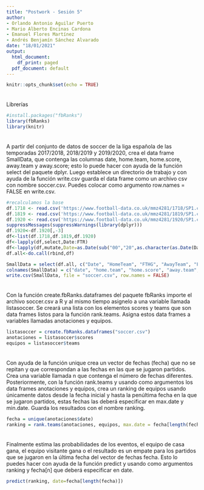 ---
title: "Postwork - Sesión 5"
author:
- Orlando Antonio Aguilar Puerto
- Mario Alberto Encinas Cardona
- Emanuel Flores Martínez
- Andrés Benjamín Sánchez Alvarado
date: "18/01/2021"
output:
  html_document:
    df_print: paged
  pdf_document: default
---

```{r setup, include=FALSE}
knitr::opts_chunk$set(echo = TRUE)
```

<div style="margin-bottom:35px;">
</div>

Librerías
```{r, results=F, message=FALSE, warning=FALSE}
#install.packages("fbRanks")
library(fbRanks)
library(knitr)
```
<div style="margin-bottom:35px;">
</div>

A partir del conjunto de datos de soccer de la liga española de las temporadas 2017/2018, 2018/2019 y 2019/2020, crea el data frame SmallData, que contenga las columnas date, home.team, home.score, away.team y away.score; esto lo puede hacer con ayuda de la función select del paquete dplyr. Luego establece un directorio de trabajo y con ayuda de la función write.csv guarda el data frame como un archivo csv con nombre soccer.csv. Puedes colocar como argumento row.names = FALSE en write.csv.

```{r, echo=FALSE}
#recalculamos la base
df.1718 <- read.csv('https://www.football-data.co.uk/mmz4281/1718/SP1.csv')
df.1819 <- read.csv('https://www.football-data.co.uk/mmz4281/1819/SP1.csv')
df.1920 <- read.csv('https://www.football-data.co.uk/mmz4281/1920/SP1.csv')
suppressMessages(suppressWarnings(library(dplyr)))
df.1920<-df.1920[,-3]
df<-list(df.1718,df.1819,df.1920)
df<-lapply(df,select,Date:FTR)
df<-lapply(df,mutate,Date=as.Date(sub("00","20",as.character(as.Date(Date,format="%d/%m/%Y")))))
df.all<-do.call(rbind,df)
```


```{r}
SmallData = select(df.all, c("Date", "HomeTeam", "FTHG", "AwayTeam", "FTAG"))
colnames(SmallData) = c("date", "home.team", "home.score", "away.team", "away.score")
write.csv(SmallData, file = "soccer.csv", row.names = FALSE)

```

<div style="margin-bottom:35px;">
</div>


Con la función create.fbRanks.dataframes del paquete fbRanks importe el archivo soccer.csv a R y al mismo tiempo asignelo a una variable llamada listasoccer. Se creará una lista con los elementos scores y teams que son data frames listos para la función rank.teams. Asigna estos data frames a variables llamadas anotaciones y equipos.


```{r}
listasoccer = create.fbRanks.dataframes("soccer.csv")
anotaciones = listasoccer$scores
equipos = listasoccer$teams
```
<div style="margin-bottom:35px;">
</div>


Con ayuda de la función unique crea un vector de fechas (fecha) que no se repitan y que correspondan a las fechas en las que se jugaron partidos. Crea una variable llamada n que contenga el número de fechas diferentes. Posteriormente, con la función rank.teams y usando como argumentos los data frames anotaciones y equipos, crea un ranking de equipos usando únicamente datos desde la fecha inicial y hasta la penúltima fecha en la que se jugaron partidos, estas fechas las deberá especificar en max.date y min.date. Guarda los resultados con el nombre ranking.

```{r}
fecha = unique(anotaciones$date)
ranking = rank.teams(anotaciones, equipos, max.date = fecha[length(fecha)-1], min.date = fecha[1])
```
<div style="margin-bottom:35px;">
</div>



Finalmente estima las probabilidades de los eventos, el equipo de casa gana, el equipo visitante gana o el resultado es un empate para los partidos que se jugaron en la última fecha del vector de fechas fecha. Esto lo puedes hacer con ayuda de la función predict y usando como argumentos ranking y fecha[n] que deberá especificar en date.

```{r}
predict(ranking, date=fecha[length(fecha)])
```




